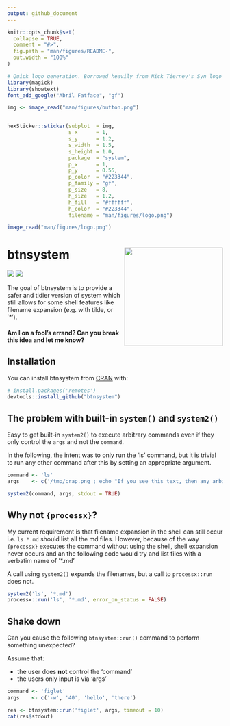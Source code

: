 ```yaml
---
output: github_document
---
```


<!-- README.md is generated from README.Rmd. Please edit that file -->

```r
knitr::opts_chunk$set(
  collapse = TRUE,
  comment = "#>",
  fig.path = "man/figures/README-",
  out.width = "100%"
)
```


```r
# Quick logo generation. Borrowed heavily from Nick Tierney's Syn logo process
library(magick)
library(showtext)
font_add_google("Abril Fatface", "gf")
```


```r
img <- image_read("man/figures/button.png")


hexSticker::sticker(subplot  = img,
                    s_x      = 1,
                    s_y      = 1.2,
                    s_width  = 1.5,
                    s_height = 1.0,
                    package  = "system",
                    p_x      = 1,
                    p_y      = 0.55,
                    p_color  = "#223344",
                    p_family = "gf",
                    p_size   = 8,
                    h_size   = 1.2,
                    h_fill   = "#ffffff",
                    h_color  = "#223344",
                    filename = "man/figures/logo.png")

image_read("man/figures/logo.png")
```




# btnsystem   <img src="man/figures/logo.png" align="right" height=230/>

<!-- badges: start -->
![](http://img.shields.io/badge/cool-useless-green.svg)
![](http://img.shields.io/badge/button-verse-blue.svg)
<!-- badges: end -->


The goal of btnsystem is to provide a safer and tidier version of system which 
still allows for some shell features like filename expansion (e.g. with tilde, or '*').

#### Am I on a fool's errand?  Can you break this idea and let me know?

## Installation

You can install btnsystem from [CRAN](https://github.com/coolbutuseless/btnsystem) with:

``` r
# install.packages('remotes')
devtools::install_github("btnsystem")
```


## The problem with built-in `system()` and `system2()`

Easy to get built-in `system2()` to execute arbitrary commands even 
if they only control the `args` and not the `command`.

In the following, the intent was to only run the 'ls' command, but it is 
trivial to run any other command after this by setting an appropriate argument.

```r
command <- 'ls'
args    <- c('/tmp/crap.png ; echo "If you see this text, then any arbitrary command could have been run"')

system2(command, args, stdout = TRUE)
```


## Why not `{processx}`?

My current requirement is that filename expansion in the shell can still occur
i.e. `ls *.md` should list all the md files.  However, because of the way `{processx}`
executes the command without using the shell, shell expansion never occurs and 
an the following code would try and list files with a verbatim name of '*.md'

A call using `system2()` expands the filenames, but a call to `processx::run`
does not.


```r
system2('ls', '*.md')
processx::run('ls', '*.md', error_on_status = FALSE)
```





## Shake down

Can you cause the following `btnsystem::run()` command to perform something unexpected?

Assume that:

* the user does **not** control the 'command' 
* the users only input is via 'args'


```r
command <- 'figlet'
args    <- c('-w', '40', 'hello', 'there')

res <- btnsystem::run('figlet', args, timeout = 10)
cat(res$stdout)
```













